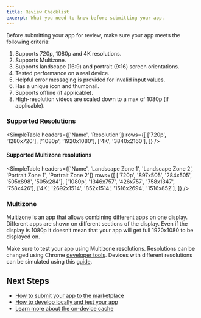 ```yaml
---
title: Review Checklist
excerpt: What you need to know before submitting your app.
---
```


Before submitting your app for review, make sure your app meets the following criteria:

1. Supports 720p, 1080p and 4K resolutions.
2. Supports Multizone.
3. Supports landscape (16:9) and portrait (9:16) screen orientations.
4. Tested performance on a real device.
5. Helpful error messaging is provided for invalid input values.
6. Has a unique icon and thumbnail.
7. Supports offline (if applicable).
8. High-resolution videos are scaled down to a max of 1080p (if applicable).

### Supported Resolutions

<SimpleTable
  headers={['Name', 'Resolution']}
  rows={[
    ['720p', '1280x720'],
    ['1080p', '1920x1080'],
    ['4K', '3840x2160'],
  ]}
/>

#### Supported Multizone resolutions

<SimpleTable
  headers={['Name', 'Landscape Zone 1', 'Landscape Zone 2', 'Portrait Zone 1', 'Portrait Zone 2']}
  rows={[
    ['720p', '897x505', '284x505', '505x898', '505x284'],
    ['1080p', '1346x757', '426x757', '758x1347', '758x426'],
    ['4K', '2692x1514', '852x1514', '1516x2694', '1516x852'],
  ]}
/>

### Multizone

Multizone is an app that allows combining different apps on one display.
Different apps are shown on different sections of the display.
Even if the display is 1080p it doesn’t mean that your app will
get full 1920x1080 to be displayed on.

Make sure to test your app using Multizone resolutions.
Resolutions can be changed using Chrome
[developer tools](https://developer.chrome.com/docs/devtools/open/).
Devices with different resolutions can be simulated using this
[guide](https://developer.chrome.com/docs/devtools/device-mode/).


## Next Steps

- [How to submit your app to the marketplace](/docs/marketplace/how-to-submit)
- [How to develop locally and test your app](/docs/get-started/development)
- [Learn more about the on-device cache](/docs/core-concepts/offline-support)

